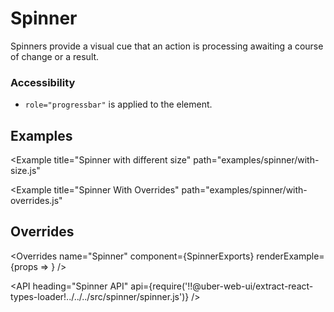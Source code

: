 <!--
Copyright (c) 2018 Uber Technologies, Inc.

This source code is licensed under the MIT license found in the
LICENSE file in the root directory of this source tree.
-->





# Spinner

Spinners provide a visual cue that an action is processing awaiting a course of change or a result.

### Accessibility

- `role="progressbar"` is applied to the element.

## Examples

<Example title="Spinner basic usage" path="examples/spinner/basic.js">
  <SpinnerBasic />
</Example>

<Example
  title="Spinner with different size"
  path="examples/spinner/with-size.js"
>
  <SpinnerWithSize />
</Example>

<Example
  title="Spinner With Overrides"
  path="examples/spinner/with-overrides.js"
>
  <SpinnerWithOverrides />
</Example>

## Overrides

<Overrides
  name="Spinner"
  component={SpinnerExports}
  renderExample={props => <Spinner overrides={props.overrides} />}
/>

<API
  heading="Spinner API"
  api={require('!!@uber-web-ui/extract-react-types-loader!../../../src/spinner/spinner.js')}
/>
